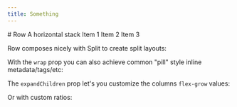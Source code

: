 ```yaml
---
title: Something
---
```



<Row>
  <RowIcon />
  <Stack gap={0.25}>
    # Row
    A horizontal stack
  </Stack>
</Row>

<Row>
  <Box>Item 1</Box>
  <Box>Item 2</Box>
  <Box>Item 3</Box>
</Row>

Row composes nicely with Split to create split layouts:

<SplitRow />

With the `wrap` prop you can also achieve common "pill" style inline metadata/tags/etc:

<CenterWrappedRow />

The `expandChildren` prop let's you customize the columns `flex-grow` values:

<RowColumns />

Or with custom ratios:

<RowColumnsCustomRatios />
